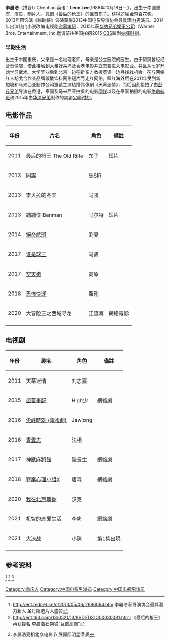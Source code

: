 {{autobiography|time=2015-03-06T18:08:25+00:00}}
{{藝人
|姓名 = 李晨浩
|類型 = 男演员
|圖片 =
|圖片尺寸 = 
|圖片簡介 = 
|本名 = 
|羅馬拼音 =
|英文名 = Leon Lee
|暱稱 =
|其他藝名 = 
|國籍 = {{PRC}}
|民族 = [[汉族|汉族]]
|籍貫 = 
|出生日期 = {{birth_date_and age|1988|10|18}}
|出生地點 = {{CHN}}[[重慶|重慶]][[榮昌|榮昌]]
|逝世日期 = 
|逝世地點 = 
|職業 = [[演员|演员]] [[制片人|制片人]]
|語言 = [[汉语|汉语]]
|教育程度 = [[重庆交通大学|重庆交通大学]]
|宗教信仰 = 
|配偶 = 
|兒女 = 
|父母 = 
|音樂類型 = 
|演奏樂器 = 
|出道作 = 
|出道日期= 
|唱片公司 = 
|經紀公司 =欢瑞世纪影视传媒股份有限公司 
|網站 = 
|相關團體 = 
|獎項 = 21届金鸡百花奖微电影单元<br>中国电影导演协会最具潜力男演员 
|IMDb = 
|代表作 =《[[绝命航班|绝命航班]]》<br>《[[同谋|同谋]]》<br>《[[最后的枪王|最后的枪王]]》<br>《[[盗墓笔记|盗墓笔记]]》<br>《[[尖峰时刻|尖峰时刻]]》<br>《[[青云志|青云志]]》
}}

'''李晨浩'''（拼音Li Chenhao 英语：'''Leon Lee''',1988年10月18日－），出生于中国重庆，演员，制片人。凭借《最后的枪王》的匪首东子。获得21届金鸡百花奖。2013年因饰演《蹦蹦侠》饰演获得2013中国电影导演协会最具潜力男演员。2014年出演热门小说改编电视剧[[盗墓笔记|盗墓笔记]]，2015年获[[华纳兄弟娱乐公司|华纳兄弟娱乐公司]]（Warner Bros. Entertainment, Inc.邀请前往美国拍摄2015 [[CBS|CBS]]新剧[[尖峰时刻|尖峰时刻]]。

=== 早期生活 ===
出生于中国重庆，父亲是一名地理老师，母亲是公立医院的医生。由于舅舅曾经经营音像店，借此接触到大量好莱坞及香港电影并立志要进入电影业。并且从七岁开始学习武术。大学毕业后到北京一边在新东方教授英语一边寻找找机会。在与网络红人胡戈合作某品牌碳酸饮料网络短片而走红网络，蹿红海外后在2011年受到新加坡和马来西亚制作公司邀请主演热播偶像剧《天幕迷情》，而后因此接拍了由[[彭氏兄弟|彭氏兄弟]]导演在香港，泰国及马来西亚拍摄的电影[[同谋|同谋]]以及在泰国拍摄的电影[[绝命航班|绝命航班]]和2015年由[[华纳兄弟|华纳兄弟]]制作的美剧[[尖峰时刻|尖峰时刻]]。
== 电影作品 ==
{| class="wikitable"
|-
! 年份 !! 片名 !! 角色!!備註
|-
| 2011 || 最后的枪王 The Old Rifle|| 东子|| 短片
|-
| 2013|| [[同謀|同謀]] || 馬SIR|| 
|-
| 2013 || 李贝拉的冬天 || 马凯|| 
|-
| 2013 || 蹦蹦侠 Banman|| 马尔特|| 短片
|-
| 2014 || [[絕命航班|絕命航班]] || 劉夏||
|-
| 2017 || [[谁是球王|谁是球王]] ||马骏  ||
|-
| 2017 || [[空天猎|空天猎]] ||  高原||
|-
| 2018 || [[恐怖快递|恐怖快递]] || 羅剛 ||
|-
| 2020 ||大冒险王之西域寻龙|| 江流海 ||網絡電影
|-
|}

== 电视剧 ==
{| class="wikitable"
|-
! 年份!! 剧名!! 角色!!備註
|-
| 2011 || 天幕迷情 || 刘志豪||
|-
| 2015 || [[盜墓筆記_(電視劇)|盜墓筆記]] || High少||網絡劇
|-
| 2016 ||  [[尖峰時刻_(電視劇)|尖峰時刻 (電視劇)]]  || Jawlong||
|-
| 2016 || [[青雲志|青雲志]] || 法相||
|-
| 2017 || [[神獸麻將館|神獸麻將館]] || 陸長生||網絡劇
|-
| 2018 || [[罪案心理小组X|罪案心理小组X]] ||唐森  ||網絡劇
|-
| 2020 || [[我在北京等你|我在北京等你]] || 汉克 ||
|-
| 2021 || [[机智的恋爱生活|机智的恋爱生活]] ||李隽 ||網絡劇
|-
| 2021 || [[大决战_(电视剧)|大决战]]||小陳 ||第1集出現
|-
|}

== 参考资料 ==
<ref>http://ent.rednet.cn/c/2013/05/06/2996064.htm {{Wayback|url=http://ent.rednet.cn/c/2013/05/06/2996064.htm |date=20150402113610 }} 李晨浩获导演协会最具潜力新人 圣丹斯选片人盛赞</ref>
<ref>http://ent.163.com/13/0521/13/8VDED31O000300B1.html {{Wayback|url=http://ent.163.com/13/0521/13/8VDED31O000300B1.html |date=20180112042441 }} 《最后的枪王》再获提名 李晨浩石桀锐“互戴高帽”</ref>
<ref>{{cite web |url=http://et.21cn.com/gundong/etscroll/a/2013/0424/15/21254189.shtml |title=存档副本 |accessdate=2015年3月12日 |deadurl=yes |archiveurl=https://web.archive.org/web/20150402135903/http://et.21cn.com/gundong/etscroll/a/2013/0424/15/21254189.shtml |archivedate=2015年4月2日 |df= }} 李晨浩亮相北京电影节 展国际明星潜质</ref>

[[Category:重庆人|Category:重庆人]]
[[Category:中国电影男演员|Category:中国电影男演员]]
[[Category:中国电视男演员|Category:中国电视男演员]]